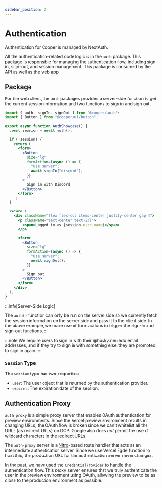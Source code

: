 ```yaml
---
sidebar_position: 2
---
```


# Authentication

Authentication for Cooper is managed by [NextAuth](https://next-auth.js.org/).

All the authentication-related code logic is in the `auth` package. This package is responsible for managing the authentication flow, including sign-in, sign-out, and session management. This package is consumed by the API as well as the web app.

## Package

For the web client, the `auth` packages provides a server-side function to get the current session information and two functions to sign in and sign out.

```jsx title="Authentication Showcase"
import { auth, signIn, signOut } from "@cooper/auth";
import { Button } from "@cooper/ui/button";

export async function AuthShowcase() {
  const session = await auth();

  if (!session) {
    return (
      <form>
        <Button
          size="lg"
          formAction={async () => {
            "use server";
            await signIn("discord");
          }}
        >
          Sign in with Discord
        </Button>
      </form>
    );
  }

  return (
    <div className="flex flex-col items-center justify-center gap-4">
      <p className="text-center text-2xl">
        <span>Logged in as {session.user.name}</span>
      </p>

      <form>
        <Button
          size="lg"
          formAction={async () => {
            "use server";
            await signOut();
          }}
        >
          Sign out
        </Button>
      </form>
    </div>
  );
}
```

:::info[Server-Side Logic]

The `auth()` function can only be run on the server side so we currently fetch the session information on the server side and pass it to the client side. In the above example, we make use of form actions to trigger the sign-in and sign-out functions.
:::

:::note
We require users to sign in with their @husky.neu.edu email addresses, and if they try to sign in with something else, they are prompted to sign in again.
:::

### `Session` Type

The `Session` type has two properties:

- `user`: The user object that is returned by the authentication provider.
- `expires`: The expiration date of the session.

## Authentication Proxy

`auth-proxy` is a simple proxy server that enables OAuth authentication for preview environments. Since the Vercel preview environment results in changing URLs, the OAuth flow is broken since we can't whitelist all the URLs (as redirect URLs) on GCP. Google also does _not_ permit the use of wildcard characters in the redirect URLs.

The `auth-proxy` server is a [Nitro](https://nitro.unjs.io/)-based route handler that acts as an intermediate authentication server. Since we use Vercel Egde function to host this, the production URL for the authentication server never changes.

In the past, we have used the `CredentialProvider` to handle the authentication flow. This proxy server ensures that we truly authenticate the user in the preview environment using OAuth, allowing the preview to be as close to the production environment as possible.
